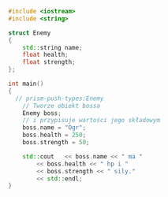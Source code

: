 ```cpp title="Używanie danych składowych obiektu"
#include <iostream>
#include <string>

struct Enemy
{
	std::string name;
	float health;
	float strength;
};

int main()
{
  // prism-push-types:Enemy
	// Tworze obiekt bossa
	Enemy boss;
	// i przypisuje wartości jego składowym
	boss.name = "Ogr";
	boss.health = 250;
	boss.strength = 50;

	std::cout	<< boss.name << " ma "
		<< boss.health << " hp i "
		<< boss.strength << " sily."
		<< std::endl;
}
```
